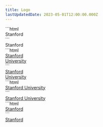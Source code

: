 ```yaml
---
title: Logo
lastUpdatedDate: 2023-05-01T12:00:00.000Z
---
```

<Section heading="Default" width="full" className="max-w-1200">
  ```html
  <div class="logo text-cardinal-red">Stanford</div>
  ```
  <div className="logo text-cardinal-red">Stanford</div>
</Section>

<Section heading="Stacked" width="full" className="max-w-1200">
  ```html
  <div class="bg-digital-red rs-p-2">
    <a href="https://www.stanford.edu" class="logo hocus:no-underline text-white hocus:text-white type-3">
      Stanford <br/> University
    </a>
  </div>
  ```

  <div className="bg-digital-red rs-p-2">
    <a href="https://www.stanford.edu" className="logo hocus:no-underline text-white hocus:text-white type-3">Stanford <br/> University</a>
  </div>
</Section>

<Section heading="Full" width="full" className="max-w-1200">
  ```html
  <div class="bg-digital-red rs-p-2">
    <a class="logo hocus:no-underline text-white hocus:text-white text-20 leading-none" href="https://www.stanford.edu">
      Stanford University
    </a>
  </div>
  ```

  <div className="bg-digital-red rs-p-2">
    <a className="logo hocus:no-underline text-white hocus:text-white text-20 leading-none" href="https://www.stanford.edu">Stanford University</a>
  </div>

</Section>

<Section heading="Short" width="full" className="max-w-1200">
  ```html
  <div class="bg-digital-red rs-p-2">
    <a class="logo hocus:no-underline text-white hocus:text-white" href="https://www.stanford.edu">Stanford</a>
  </div>
  ```

  <div className="bg-digital-red rs-p-2">
    <a className="logo hocus:no-underline text-white hocus:text-white" href="https://www.stanford.edu">Stanford</a>
  </div>

</Section>
